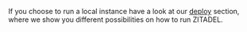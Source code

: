 If you choose to run a local instance have a look at our [deploy](../deploy/overview) section, where we show you different possibilities on how to run ZITADEL.
